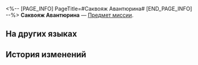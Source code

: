 <%-- [PAGE_INFO]
PageTitle=#Саквояж Авантюрина#
[END_PAGE_INFO] --%>
{{Предмет Инфобокс
|id          = 140447
|Изображение = Предмет Саквояж Авантюрина.png
|Тип         = Предмет миссии
|Инвентарь   = Миссии
|Редкость    = 3
|Эффект      = 
|Описание    = Ваш багаж.<br />Саквояж, наполненный драгоценными камнями, также служит реквизитом для ваших хитроумных фокусов.
}}
{{Описание|''«Поверь, эти дешёвые побрякушки можно обменять на что угодно - в этом азартным игрокам нет равных, так ведь?»''}}
'''Саквояж Авантюрина''' — [[Предмет миссии]].

==На других языках==
{{На других языках
|en   = Aventurine's Baggage
|zhs  = 砂金的行李袋
|zht  = 砂金的行李袋
|ja   = アベンチュリンのバッグ
|ko   = 어벤츄린의 짐가방
|es   = Equipaje de Aventurino
|fr   = Sac de voyage d'Aventurine
|ru   = Саквояж Авантюрина
|th   = กระเป๋าเดินทางของ Aventurine
|vi   = Túi Hành Lý Của Aventurine
|de   = Aventurins Gepäck
|id   = Tas Aventurine
|pt   = Bagagem de Aventurine
}}

==История изменений==
{{История изменений|3.5}}